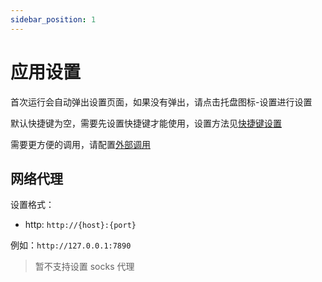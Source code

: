 ```yaml
---
sidebar_position: 1
---
```


# 应用设置

首次运行会自动弹出设置页面，如果没有弹出，请点击托盘图标-设置进行设置

默认快捷键为空，需要先设置快捷键才能使用，设置方法见[快捷键设置](/docs/tutorial/config/shortcut_config)

需要更方便的调用，请配置[外部调用](/docs/tutorial/config/plugin_config)

## 网络代理

设置格式：

- http: `http://{host}:{port}`

例如：`http://127.0.0.1:7890`

> 暂不支持设置 socks 代理

<div
  class="wwads-cn wwads-horizontal
  data-id="285"
  style={{ maxWidth: "400px" }}
></div>
